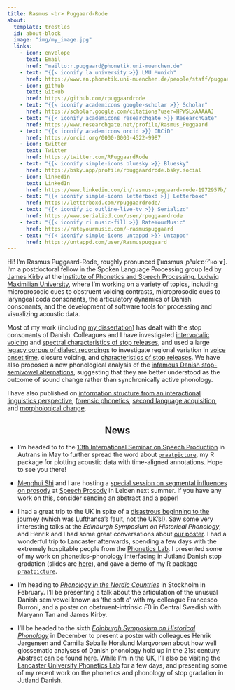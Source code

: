 ```yaml
---
title: Rasmus <br> Puggaard-Rode
about:
  template: trestles
  id: about-block
  image: "img/my_image.jpg"
  links:
    - icon: envelope
      text: Email
      href: "mailto:r.puggaard@phonetik.uni-muenchen.de"
    - text: "{{< iconify la university >}} LMU Munich"
      href: https://www.en.phonetik.uni-muenchen.de/people/staff/puggaard-rode_rasmus/index.html
    - icon: github
      text: GitHub
      href: https://github.com/rpuggaardrode
    - text: "{{< iconify academicons google-scholar >}} Scholar"
      href: https://scholar.google.com/citations?user=HPWSLxAAAAAJ
    - text: "{{< iconify academicons researchgate >}} ResearchGate"
      href: https://www.researchgate.net/profile/Rasmus_Puggaard
    - text: "{{< iconify academicons orcid >}} ORCiD"
      href: https://orcid.org/0000-0003-4522-9987
    - icon: twitter
      text: Twitter
      href: https://twitter.com/RPuggaardRode
    - text: "{{< iconify simple-icons bluesky >}} Bluesky"
      href: https://bsky.app/profile/rpuggaardrode.bsky.social
    - icon: linkedin
      text: LinkedIn
      href: https://www.linkedin.com/in/rasmus-puggaard-rode-1972957b/
    - text: "{{< iconify simple-icons letterboxd >}} Letterboxd"
      href: https://letterboxd.com/rpuggaardrode/
    - text: "{{< iconify ic outline-live-tv >}} Serializd"
      href: https://www.serializd.com/user/rpuggaardrode
    - text: "{{< iconify ri music-fill >}} RateYourMusic"
      href: https://rateyourmusic.com/~rasmuspuggaard
    - text: "{{< iconify simple-icons untappd >}} Untappd"
      href: https://untappd.com/user/Rasmuspuggaard
---
```


:::{#about-block}

Hi! I’m Rasmus Puggaard-Rode, roughly pronunced [ˈʁɑsmus ˌpʰukːɒːˀˈʁoːɤ]. I’m a postdoctoral fellow in the Spoken Language Processing group led by [James Kirby](https://www.phonetik.uni-muenchen.de/personen/professoren/kirby_james/index.html){target='_blank'} at the [Institute of Phonetics and Speech Processing, Ludwig Maximilian University](https://www.en.phonetik.uni-muenchen.de/index.html){target="_blank"}, where I'm working on a variety of topics, including microprosodic cues to obstruent voicing contrasts, microprosodic cues to laryngeal coda consonants, the articulatory dynamics of Danish consonants, and the development of software tools for processing and visualizing acoustic data. 

Most of my work (including [my dissertation](https://www.lotpublications.nl/stop-hey-whats-that-sound)) has dealt with the stop consonants of Danish. Colleagues and I have investigated [intervocalic voicing](https://www.journal-labphon.org/article/id/6449/){target="_blank"} and [spectral characteristics of stop releases](https://doi.org/10.1016/j.wocn.2022.101191){target="_blank"}, and used a large [legacy corpus of dialect recordings](https://dansklyd.statsbiblioteket.dk/samling/dialektsamlingen/){target="_blank"} to investigate regional variation in [voice onset time](https://dataverse.nl/dataset.xhtml?persistentId=doi:10.34894/JHN1Q7){target="_blank"}, closure voicing, and [characteristics of stop releases](https://rpuggaardrode.github.io/icphs2023/){target='_blank'}. We have also proposed a new phonological analysis of the [infamous Danish stop-semivowel alternations](https://www.tandfonline.com/doi/full/10.1080/03740463.2021.2022866){target="_blank"}, suggesting that they are better understood as the outcome of sound change rather than synchronically active phonology.

I have also published on [information structure from an interactional linguistics perspective](https://doi.org/10.1017/S0332586519000088){target="_blank"}, [forensic phonetics](https://www.nys.dk/article/view/100580){target="_blank"}, [second language acquisition](https://rasmuspuggaard.files.wordpress.com/2020/12/isoctal-preprint.pdf){target="_blank"}, and [morphological change](https://doi.org/10.7146/sss.v11i2.123476){target="_blank"}.

:::

<h2 style='text-align: center;'>News</h2>

* I'm headed to to the [13th International Seminar on Speech Production](https://issp24.sciencesconf.org/){target='_blank'} in Autrans in May to further spread the word about [`praatpicture`](https://github.com/rpuggaardrode/praatpicture){target='_blank'}, my R package for plotting acoustic data with time-aligned annotations. Hope to see you there!

* [Menghui Shi](https://imoll.fudan.edu.cn/info/1088/1092.htm){target='_blank'} and I are hosting a [special session on segmental influences on prosody](https://www.universiteitleiden.nl/sp2024/program/special-sessions#organizers-menghui-shi-and-rasmus-puggaard-rode){target='_blank'} at [Speech Prosody](https://www.universiteitleiden.nl/sp2024){target='_blank'} in Leiden next summer. If you have any work on this, consider sending an abstract and a paper!

* I had a great trip to the UK in spite of a [disastrous beginning to the journey](https://twitter.com/RPuggaardRode/status/1731804791737647554){target='_blank'} (which was Lufthansa's fault, not the UK's!). Saw some very interesting talks at the *Edinburgh Symposium on Historical Phonology*, and Henrik and I had some great conversations about [our poster](https://rasmuspuggaard.files.wordpress.com/2023/12/2023_eshp_poster.pdf){target='_blank'}. I had a wonderful trip to Lancaster afterwards, spending a few days with the extremely hospitable people from the [Phonetics Lab](https://wp.lancs.ac.uk/phonetics/people/){target='_blank'}. I presented some of my work on phonetics--phonology interfacing in Jutland Danish stop gradation (slides are [here](https://rpuggaardrode.github.io/lancaster23/#/title-slide){target='_blank'}), and gave a demo of my R package  [`praatpicture`](https://github.com/rpuggaardrode/praatpicture){target='_blank'}.

* I'm heading to [*Phonology in the Nordic Countries*](https://fonologiinorden.wordpress.com/2023/08/09/fino-2024-call-for-abstracts/){target='_blank'} in Stockholm in February. I'll be presenting a talk about the articulation of the unusual Danish semivowel known as 'the soft *d*' with my colleague Francesco Burroni, and a poster on obstruent-intrinsic *F*0 in Central Swedish with Maryann Tan and James Kirby.

* I'll be headed to the sixth [*Edinburgh Symposium on Historical Phonology*](http://www.lel.ed.ac.uk/symposium-on-historical-phonology/eshp6/){target='_blank'} in December to present a poster with colleagues Henrik Jørgensen and Camilla Søballe Horslund Marqvorsen about how well glossematic analyses of Danish phonology hold up in the 21st century. Abstract can be found [here](https://rasmuspuggaard.files.wordpress.com/2023/09/2023_eshp.pdf){target='_blank'}. While I'm in the UK, I'll also be visiting the [Lancaster University Phonetics Lab](https://wp.lancs.ac.uk/phonetics/){target='_blank'} for a few days, and presenting some of my recent work on the phonetics and phonology of stop gradation in Jutland Danish.